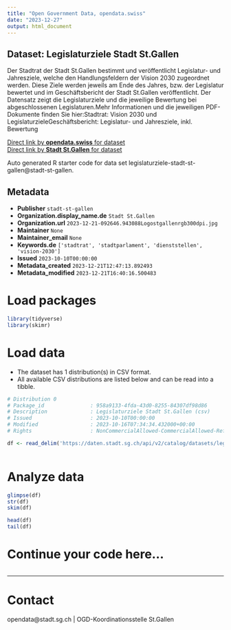 ```yaml
---
title: "Open Government Data, opendata.swiss"
date: "2023-12-27"
output: html_document
---
```


## Dataset: Legislaturziele Stadt St.Gallen

Der
Stadtrat der Stadt St.Gallen bestimmt und veröffentlicht Legislatur- und Jahresziele, welche den Handlungsfeldern der Vision 2030 zugeordnet werden. Diese Ziele werden jeweils am Ende des Jahres, bzw. der Legislatur bewertet und im Geschäftsbericht der Stadt St.Gallen veröffentlicht. Der Datensatz zeigt die Legislaturziele und die jeweilige Bewertung bei abgeschlossenen Legislaturen.Mehr Informationen und die jeweiligen PDF-Dokumente finden Sie hier:Stadtrat: Vision 2030 und LegislaturzieleGeschäftsbericht: Legislatur- und Jahresziele, inkl. Bewertung

[Direct link by **opendata.swiss** for dataset](https://opendata.swiss/de/dataset/legislaturziele-stadt-st-gallen)<br>
[Direct link by **Stadt St.Gallen** for dataset](https://daten.stadt.sg.ch/explore/dataset/legislaturziele-stadt-st-gallen/)

Auto generated R starter code for data set legislaturziele-stadt-st-gallen@stadt-st-gallen.

## Metadata

- **Publisher** `stadt-st-gallen`
- **Organization.display_name.de** `Stadt St.Gallen`
- **Organization.url** `2023-12-21-092646.943088Logostgallenrgb300dpi.jpg`
- **Maintainer** `None`
- **Maintainer_email** `None`
- **Keywords.de** `['stadtrat', 'stadtparlament', 'dienststellen', 'vision-2030']`
- **Issued** `2023-10-10T00:00:00`
- **Metadata_created** `2023-12-21T12:47:13.892493`
- **Metadata_modified** `2023-12-21T16:40:16.500483`


# Load packages

```r

library(tidyverse)
library(skimr)

```

# Load data

-   The dataset has 1 distribution(s) in CSV format.
-   All available CSV distributions are listed below and can be read into a tibble.

```r

# Distribution 0
# Package_id               : 958a9133-4fda-43d0-8255-84307df98d86
# Description              : Legislaturziele Stadt St.Gallen (csv)
# Issued                   : 2023-10-10T00:00:00
# Modified                 : 2023-10-16T07:34:34.432000+00:00
# Rights                   : NonCommercialAllowed-CommercialAllowed-ReferenceRequired

df <- read_delim('https://daten.stadt.sg.ch/api/v2/catalog/datasets/legislaturziele-stadt-st-gallen/exports/csv')



```

# Analyze data

```r

glimpse(df)
str(df)
skim(df)

head(df)
tail(df)

```

# Continue your code here...

```r

```

------------------------------------------------------------------------

# Contact

opendata@stadt.sg.ch | OGD-Koordinationsstelle St.Gallen
